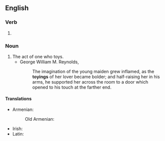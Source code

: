 ==English==

===Verb===
{{head|en|present participle}}

# {{present participle of|toy|lang=en|nocat=1}}

===Noun===
{{en-noun}}

# The act of one who toys.
#* George William M. Reynolds, ''{{w|The Mysteries of London}}''
#*: The imagination of the young maiden grew inflamed, as the '''toyings''' of her lover became bolder; and half-raising her in his arms, he supported her across the room to a door which opened to his touch at the farther end.

====Translations====
{{trans-top|the act of one who toys}}
* Armenian:
*: Old Armenian: {{t|xcl|խնծիղ}}
{{trans-mid}}
* Irish: {{t|ga|áilleagánacht|f}}
* Latin: {{t+|la|lūsus|m}}
{{trans-bottom}}